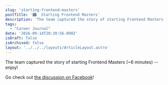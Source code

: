 ```yaml
---
slug: 'starting-frontend-masters'
postTitle: '🏙  Starting Frontend Masters'
description: 'The team captured the story of starting Frontend Masters (~6 minutes) -- enjoy!'
tags:
  - "Career Journal"
date: '2016-09-14T20:30:56.000Z'
isDraft: false
isArchived: false
layout: '../../../layouts/ArticleLayout.astro'
---
```


The team captured the story of starting Frontend Masters (~6 minutes) -- enjoy!

<YouTube id="KL5vEhdFpgQ" poster="https://i.ytimg.com/vi/KL5vEhdFpgQ/maxresdefault.jpg" params="controls=1" />

Go check out [the discussion on Facebook](https://www.facebook.com/FrontendMasters/videos/638423466333810/)!
